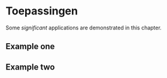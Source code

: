 # Toepassingen

Some _significant_ applications are demonstrated in this chapter.

## Example one

## Example two
